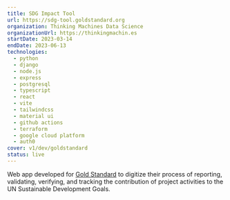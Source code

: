 ```yaml
---
title: SDG Impact Tool
url: https://sdg-tool.goldstandard.org
organization: Thinking Machines Data Science
organizationUrl: https://thinkingmachin.es
startDate: 2023-03-14
endDate: 2023-06-13
technologies:
  - python
  - django
  - node.js
  - express
  - postgresql
  - typescript
  - react
  - vite
  - tailwindcss
  - material ui
  - github actions
  - terraform
  - google cloud platform
  - auth0
cover: v1/dev/goldstandard
status: live
---
```


Web app developed for [Gold Standard](https://goldstandard.org) to digitize their process of reporting, validating,
verifying, and tracking the contribution of project activities to the UN Sustainable Development Goals.
